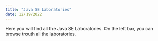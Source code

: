 ```yaml
---
title: "Java SE Laboratories"
date: 12/19/2022
---
```


Here you will find all the Java SE Laboratories. On the left bar, you can browse trouth all the laboratories.